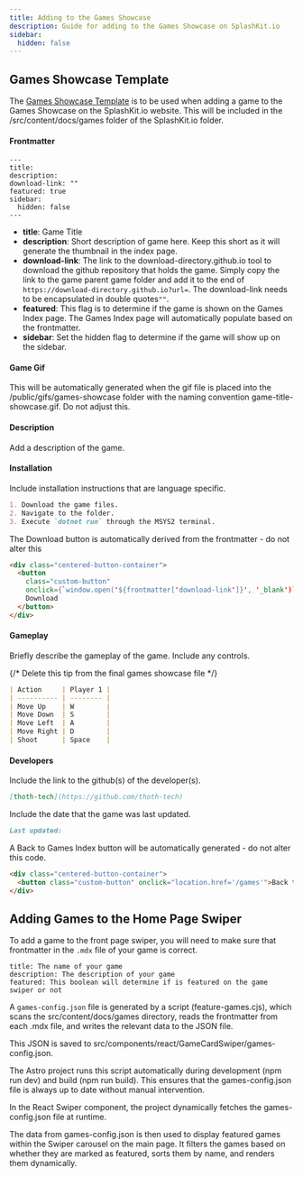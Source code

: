 ```yaml
---
title: Adding to the Games Showcase
description: Guide for adding to the Games Showcase on SplashKit.io
sidebar:
  hidden: false
---
```


## Games Showcase Template

The
[Games Showcase Template](https://github.com/thoth-tech/ThothTech-Documentation-Website/tree/main/src/content/docs/products/splashkit/SplashKit%20Website)
is to be used when adding a game to the Games Showcase on the SplashKit.io website. This will be
included in the /src/content/docs/games folder of the SplashKit.io folder.

#### Frontmatter

```frontmatter
---
title:
description:
download-link: ""
featured: true
sidebar:
  hidden: false
---
```

- **title**: Game Title
- **description**: Short description of game here. Keep this short as it will generate the thumbnail
  in the index page.
- **download-link**: The link to the download-directory.github.io tool to download the github
  repository that holds the game. Simply copy the link to the game parent game folder and add it to
  the end of `https://download-directory.github.io?url=`. The download-link needs to be encapsulated
  in double quotes`""`.
- **featured**: This flag is to determine if the game is shown on the Games Index page. The Games
  Index page will automatically populate based on the frontmatter.
- **sidebar**: Set the hidden flag to determine if the game will show up on the sidebar.

#### Game Gif

This will be automatically generated when the gif file is placed into the
/public/gifs/games-showcase folder with the naming convention game-title-showcase.gif. Do not adjust
this.

#### Description

Add a description of the game.

#### Installation

Include installation instructions that are language specific.

```markdown
1. Download the game files.
2. Navigate to the folder.
3. Execute `dotnet run` through the MSYS2 terminal.
```

The Download button is automatically derived from the frontmatter - do not alter this

```html
<div class="centered-button-container">
  <button
    class="custom-button"
    onclick={`window.open('${frontmatter['download-link']}', '_blank')`}>
    Download
  </button>
</div>
```

#### Gameplay

Briefly describe the gameplay of the game. Include any controls.

{/* Delete this tip from the final games showcase file */}

```markdown
| Action     | Player 1 |
| ---------- | -------- |
| Move Up    | W        |
| Move Down  | S        |
| Move Left  | A        |
| Move Right | D        |
| Shoot      | Space    |
```

#### Developers

Include the link to the github(s) of the developer(s).

```markdown
[thoth-tech](https://github.com/thoth-tech)
```

Include the date that the game was last updated.

```markdown
Last updated:
```

A Back to Games Index button will be automatically generated - do not alter this code.

```html
<div class="centered-button-container">
  <button class="custom-button" onclick="location.href='/games'">Back to Games Index</button>
</div>
```

## Adding Games to the Home Page Swiper

To add a game to the front page swiper, you will need to make sure that frontmatter in the `.mdx`
file of your game is correct.

```
title: The name of your game
description: The description of your game
featured: This boolean will determine if is featured on the game swiper or not
```

A `games-config.json` file is generated by a script (feature-games.cjs), which scans the
src/content/docs/games directory, reads the frontmatter from each .mdx file, and writes the relevant
data to the JSON file.

This JSON is saved to src/components/react/GameCardSwiper/games-config.json.

The Astro project runs this script automatically during development (npm run dev) and build (npm run
build). This ensures that the games-config.json file is always up to date without manual
intervention.

In the React Swiper component, the project dynamically fetches the games-config.json file at
runtime.

The data from games-config.json is then used to display featured games within the Swiper carousel on
the main page. It filters the games based on whether they are marked as featured, sorts them by
name, and renders them dynamically.
